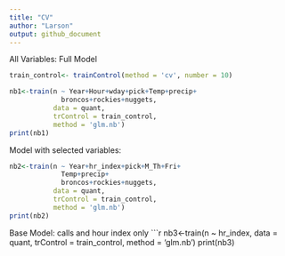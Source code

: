 ```yaml
---
title: "CV"
author: "Larson"
output: github_document
---
```

All Variables:  Full Model
```r

train_control<- trainControl(method = 'cv', number = 10)

nb1<-train(n ~ Year+Hour+wday+pick+Temp+precip+
             broncos+rockies+nuggets,
           data = quant,
           trControl = train_control,
           method = 'glm.nb')
print(nb1)
```
Model with selected variables:

```r
nb2<-train(n ~ Year+hr_index+pick+M_Th+Fri+
             Temp+precip+
             broncos+rockies+nuggets,
           data = quant,
           trControl = train_control,
           method = 'glm.nb')
print(nb2)
```
Base Model: calls and hour index only
```r
nb3<-train(n ~ hr_index,
           data = quant,
           trControl = train_control,
           method = 'glm.nb')
print(nb3)
